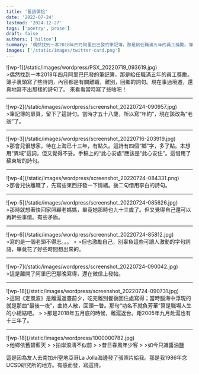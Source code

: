 ```yaml
---
title: '舊詩偶拾'
date: '2022-07-24'
lastmod: '2024-12-27'
tags: ['poetry','prose']
draft: false
authors: ['hilton']
summary: '偶然找到一本2018年四月阿里巴巴發的筆記簿，那是給任職滿五年的員工獎勵。簿子裏頭寫了些詩詞，內容都是有關離職，離別，回鄉的詞句。現在事過境遷，還真地寫不出那樣的詩句了。 來看看當時寫了些啥吧！ '
images: ['/static/images/twitter-card.png']
---
```


<ENTER />
<div className="-mx-2 flex flex-wrap overflow-hidden xl:-mx-2">
    <div className="my-1 w-full overflow-hidden px-2 xl:my-1 xl:w-1/2 xl:px-2">
     ![wp-1](/static/images/wordpress/PSX_20220719_093619.jpg)
    </div>
    <div className="text-2xl my-1 w-full overflow-hidden px-2 xl:my-1 xl:w-1/2 xl:px-2">
>偶然找到一本2018年四月阿里巴巴發的筆記簿，那是給任職滿五年的員工獎勵。簿子裏頭寫了些詩詞，內容都是有關離職，離別，回鄉的詞句。現在事過境遷，還真地寫不出那樣的詩句了。 來看看當時寫了些啥吧！
   </div>
</div>

---

<div className="-mx-2 flex flex-wrap overflow-hidden xl:-mx-2">
    <div className="my-1 w-full overflow-hidden px-2 xl:my-1 xl:w-1/2 xl:px-2">
     ![wp-2](/static/images/wordpress/screenshot_20220724-090957.jpg)
    </div>
    <div className="text-2xl my-1 w-full overflow-hidden px-2 xl:my-1 xl:w-1/2 xl:px-2">
>筆記簿的扉頁，留下了這詩句。當時才五十八歲，所以寫“年約”，現在該改為“老翁”了。
    </div>
</div>

---

<div className="-mx-2 flex flex-wrap overflow-hidden xl:-mx-2">
    <div className="my-1 w-full overflow-hidden px-2 xl:my-1 xl:w-1/2 xl:px-2">
        ![wp-3](/static/images/wordpress/screenshot_20220716-203919.jpg)
    </div>
    <div className="text-2xl my-1 w-full overflow-hidden px-2 xl:my-1 xl:w-1/2 xl:px-2">
>那會兒很想家，待在上海已十三年，有點久。這詩有四個“鄉”字，多了點。本想用“異域”這詞，但又覺得不妥。手稿上的“此心安處”應該是“此心安住”。這借用了蘇東坡的詩句。
    </div>
</div>

---

<div className="-mx-2 flex flex-wrap overflow-hidden xl:-mx-2">
    <div className="my-1 w-full overflow-hidden px-2 xl:my-1 xl:w-1/2 xl:px-2">
        ![wp-4](/static/images/wordpress/screenshot_20220724-084331.png)
    </div>
    <div className="text-2xl my-1 w-full overflow-hidden px-2 xl:my-1 xl:w-1/2 xl:px-2">
>那會兒快離職了，先寫些東西抒發一下情緒。後二句借用李白的詩句。
    </div>
</div>


---

<div className="-mx-2 flex flex-wrap overflow-hidden xl:-mx-2">
    <div className="my-1 w-full overflow-hidden px-2 xl:my-1 xl:w-1/2 xl:px-2">
        ![wp-5](/static/images/wordpress/screenshot_20220724-085626.jpg)
    </div>
    <div className="text-2xl my-1 w-full overflow-hidden px-2 xl:my-1 xl:w-1/2 xl:px-2">
>那時就想著快回家照顧老媽媽，畢竟她那時也九十三歲了。但又覺得自己還可以再幹些事情。有些矛盾。
    </div>
</div>


---

<div className="-mx-2 flex flex-wrap overflow-hidden xl:-mx-2">
    <div className="my-1 w-full overflow-hidden px-2 xl:my-1 xl:w-1/2 xl:px-2">
        ![wp-6](/static/images/wordpress/screenshot_20220724-85812.jpg)
    </div>
    <div className="text-2xl my-1 w-full overflow-hidden px-2 xl:my-1 xl:w-1/2 xl:px-2">
>寫的是一個老頭不得志。。。
>
>但也激勵自己，別辜負這些可讓人激動的字句詞語，畢竟花了好些時間想出來的。
    </div>
</div>

---

<div className="-mx-2 flex flex-wrap overflow-hidden xl:-mx-2">
    <div className="my-1 w-full overflow-hidden px-2 xl:my-1 xl:w-1/2 xl:px-2">
        ![wp-7](/static/images/wordpress/screenshot_20220724-090042.jpg)
    </div>
    <div className="text-2xl my-1 w-full overflow-hidden px-2 xl:my-1 xl:w-1/2 xl:px-2">
>這是離開了阿里巴巴那晚寫得，還在微信上發帖。
    </div>

</div>


---

<div className="-mx-2 flex flex-wrap overflow-hidden xl:-mx-2">
   <div className="my-1 w-full overflow-hidden px-2 xl:my-1 xl:w-1/2 xl:px-2">
     ![wp-18](/static/images/wordpress/screenshot_20220724-090731.jpg)
   </div>
   <div className="text-2xl my-1 w-full overflow-hidden px-2 xl:my-1 xl:w-1/2 xl:px-2">
>這闕《定風波》是離滬返臺前夕，吃完離別餐後回住處寫得；當時腦海中浮現的就是那曲“最後一夜”，曲終人散，回頭一瞥。那句“功名不就負芳華”算是職場人生的小總結吧。
>
>那是2018年五月底的時候，離滬返台。距2005年九月赴滬也有十三年了。
    </div>
</div>

---

<div className="-mx-2 flex flex-wrap overflow-hidden xl:-mx-2">
    <div className="my-1 w-full overflow-hidden px-2 xl:my-1 xl:w-1/2 xl:px-2">
        ![wp-18](/static/images/wordpress/1000000782.jpg)
    </div>
    <div className="text-2xl my-1 w-full overflow-hidden px-2 xl:my-1 xl:w-1/2 xl:px-2">
>他鄉依舊碧藍天 
>
>拍岸浪濤不似前
>
>昔日春風年少客 
>
>如今只識醬油鹽

這是因為友人去南加州聖地亞哥La Jolla海邊發了張照片給我。那是我1986年念UCSD研究所的地方。有感而發，寫這詩。
    </div>
</div>

<EOF />
